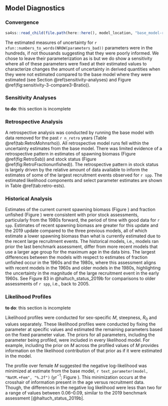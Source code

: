## Model Diagnostics

### Convergence

```r
sa4ss::read_child(file.path(here::here(), model_location, "base_model-results-jitter.md"))
```

The estimated measures of uncertainty for `r xfun::numbers_to_words(NROW(parameters_bad))` parameters were in the hundreds, if not thousands suggesting that they were poorly informed. We chose to leave their parameterization as is but we do show a sensitivity where all of these parameters were fixed at their estimated values to characterize changes the amount of uncertainty in derived quantities when they were not estimated compared to the base model where they were estimated (see Section \@ref(sensitivity-analyses) and Figure \@ref(fig:sensitivity-3-compare3-Bratio)).

### Sensitivity Analyses

**to do**: this section is incomplete

### Retrospective Analysis

A retrospective analysis was conducted by running the base model with
data removed for the past `r n_retro` years (Table \@ref(tab:RetroMohnsrho)). All retrospective model runs fell within the uncertainty estimates from the base model. There was limited evidence of a retrospective pattern in estimates of spawning biomass (Figure \@ref(fig:RetroSsb)) and stock status (Figure \@ref(fig:RetroFractionunfished)). The retrospective pattern in stock status is largely driven by the relative amount of data available to inform the estimates of some of the largest recruitment events observed for `r spp`. The estimated likelihood components and select parameter estimates are shown in Table \@ref(tab:retro-ests).

### Historical Analysis

Estimates of the current current spawning biomass (Figure \ref{fig:historical-model-comparison-sb}) and fraction unfished (Figure \ref{fig:historical-model-comparison-unfished}) were consistent with prior stock assessments, particularly from the 1980s forward, the period of time with good data for `r spp`. Estimates of recent spawning biomass are greater for this update and the 2019 update compared to the three previous models, all of which estimate a lower spawning biomass than what is currently estimated due to the recent large recruitment events. The historical models, i.e., models ran prior the last benchmark assessment, differ from more recent models that use a larger age group for the maximum age in the data bins. The largest differences between the models with respect to estimates of fraction unfished occur in the 1960s and the 1980s, where this assessment aligns with recent models in the 1960s and older models in the 1980s, highlighting the uncertainty in the magnitude of the large recruitment event in the early 1960s. See Figure 83 in @haltuch_status_2019b for comparisons to older assessments of `r spp`, i.e., back to 2005.

### Likelihood Profiles

**to do**: this section is incomplete

Likelihood profiles were conducted for sex-specific $M$, steepness, $R_0$ and values separately. These likelihood profiles were conducted by fixing the parameter at specific values and estimated the remaining parameters based on the fixed parameter value. The priors for all parameters, including the parameter being profiled, were included in every likelihood model. For example, including the prior on $M$ across the profiled values of $M$ provides information on the likelihood contribution of that prior as if it were estimated in the model.  

The profile over female $M$ suggested the negative log-likelihood was minimized at estimate from the base model,
`r text_parameter(model, "NatM.+Fem", "%.2f")` (yr$^{-1}$; Figure \ref{fig:profile-female-natural-mortality-piner}). This minimization occurs at the crosshair of information present in the age versus recruitment data. Though, the differences in the negative log likelihood were less than two for a range of values between 0.06--0.09, similar to the 2019 benchmark assessment [@haltuch_status_2019b].
